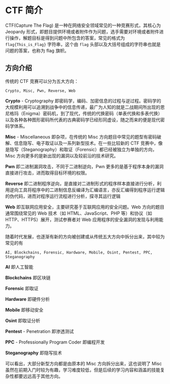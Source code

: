# CTF 简介

CTF(Capture The Flag) 是一种在网络安全领域常见的一种竞赛形式，其核心为 Jeopardy 形式，即题目提供环境或者附件作为问题，选手需要对环境或者附件进行操作，解题目标是得到问题中所包含的答案，常见的格式为 `flag{This_is_Flag}` 字符串，这个由 `flag` 头部以及大括号组成的字符串也就是问题的答案，也称为 flag 旗帜。

## 方向介绍

传统的 CTF 竞赛可以分为五大方向：

```plaintext
Crypto, Misc, Pwn, Reverse, Web
```

**Crypto** - Cryptography 即密码学，编码、加密信息的过程与逆过程。密码学的大规模利用可以追溯到战争中的信息传递，最广为人知的就是二战期间所出现的恩尼格玛（Enigma）密码机，到了现代，传统的代换密码（单表代换和多表代换）以及各种各种图形密码所代表的古典密码学已经形同虚设，随之而来的便是现代密码学体系。

**Misc** - Miscellaneous 即杂项，在传统的 Misc 方向题目中常见的题型有密码破解、信息隐写、电子取证以及一系列新型技术。在一些比较新的 CTF 竞赛中，像是隐写（Steganography）和取证（Forensic）都已经被独立为单独的方向，Misc 方向更多的是新出现的漏洞以及较前沿的技术研究。

**Pwn** 即二进制漏洞攻击，不同于二进制逆向，Pwn 更多的是基于程序本身的漏洞直接进行攻击，进而取得目标环境的权限。

**Reverse** 即二进制程序逆向，是直接对二进制形式的程序样本直接进行分析，利用逆向工具将程序中的二进制信息反编译为汇编语言，亦反汇编得到程序运行逻辑的伪代码，进而对程序运行流程进行分析，探寻其运行逻辑

**Web** 即互联网应用安全，主要研究基于互联网应用的安全问题。Web 方向的题目通常围绕常见的 Web 技术（如 HTML、JavaScript、PHP 等）和协议（如 HTTP、HTTPS）展开，测试参赛者对 Web 应用程序的安全漏洞的发现与利用能力。

随着时代发展，也逐渐有新的方向被创建或从传统五大方向中拆分出来，其中较为常见的有

```plaintext
AI, Blockchains, Forensic, Hardware, Mobile, Osint, Pentest, PPC, Steganography
```

**AI** 即人工智能

**Blockchains** 即区块链

**Forensic** 即取证

**Hardware** 即硬件分析

**Mobile** 即移动安全

**Osint** 即取证分析

**Pentest** - Penetration 即渗透测试

**PPC** - Professionally Program Coder 即编程开发

**Steganography** 即隐写技术

可以看出，大部分新型方向都是由原本的 Misc 方向拆分出来，这也说明了 Misc 虽然在前期入门时较为有趣，学习难度较低，但是后续的学习内容和涵盖的技能复杂性都要远远高于其他方向。
